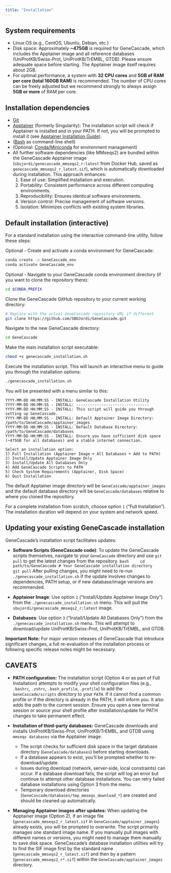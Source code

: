 ```yaml
---
title: "Installation"
---
```


## System requirements

-   Linux OS (e.g., CentOS, Ubuntu, Debian, etc.)
-   Disk space: Approximately **~475GB** is required for GeneCascade, which includes the Apptainer image and all reference databases (UniProtKB/Swiss-Prot, UniProtKB/TrEMBL, GTDB). Please ensure adequate space before starting. The Apptainer image itself requires about 2GB.
-   For optimal performance, a system with **32 CPU cores** and **5GB of RAM per core (total 160GB RAM)** is recommended. The number of CPU cores can be freely adjusted but we recommend strongly to always assign **5GB or more** of RAM per core.

## Installation dependencies

-   [Git](https://git-scm.com/)
-   [Apptainer](https://apptainer.org/) (formerly Singularity): The installation script will check if Apptainer is installed and in your PATH. If not, you will be prompted to install it (see [Apptainer Installation Guide](https://apptainer.org/docs/user/main/quick_start.html#installation)).
-   ([Bash](https://tiswww.case.edu/php/chet/bash/bashtop.html) as command-line shell)
-   (Optional: [Conda/Miniconda](https://docs.anaconda.com/miniconda/) for environment management)
-   All further software dependencies (like MMseqs2) are bundled within the GeneCascade Apptainer image (`sbujordi/genecascade_mmseqs2_r:latest` from Docker Hub, saved as `genecascade_mmseqs2_r_latest.sif`), which is automatically downloaded during installation. This approach enhances:
    1.  Ease of use: Simplified installation and execution.
    2.  Portability: Consistent performance across different computing environments.
    3.  Reproducibility: Ensures identical software environments.
    4.  Version control: Precise management of software versions.
    5.  Isolation: Minimizes conflicts with existing system libraries.

## Default installation (interactive)

For a standard installation using the interactive command-line utility, follow these steps:

Optional - Create and activate a conda environment for GeneCascade:

```bash
conda create -n GeneCascade_env
conda activate GeneCascade_env
```

Optional - Navigate to your GeneCascade conda environment directory (if you want to clone the repository there):

```bash
cd $CONDA_PREFIX
```

Clone the GeneCascade GitHub repository to your current working directory:

```bash
# Replace with the actual GeneCascade repository URL if different
git clone https://github.com/SBUJordi/GeneCascade.git
```

Navigate to the new GeneCascade directory:

```bash
cd GeneCascade
```

Make the main installation script executable:

```bash
chmod +x genecascade_installation.sh
```

Execute the installation script. This will launch an interactive menu to guide you through the installation options:

```bash
./genecascade_installation.sh
```

You will be presented with a menu similar to this:

```console
YYYY-MM-DD HH:MM:SS - INSTALL: GeneCascade Installation Utility
YYYY-MM-DD HH:MM:SS - INSTALL: --------------------------------
YYYY-MM-DD HH:MM:SS - INSTALL: This script will guide you through setting up GeneCascade.
YYYY-MM-DD HH:MM:SS - INSTALL: Default Apptainer Image Directory: /path/to/GeneCascade/apptainer_images
YYYY-MM-DD HH:MM:SS - INSTALL: Default Database Directory:        /path/to/GeneCascade/databases
YYYY-MM-DD HH:MM:SS - INSTALL: Ensure you have sufficient disk space (~475GB for all databases) and a stable internet connection.

Select an installation option: 
1) Full Installation (Apptainer Image + All Databases + Add to PATH)
2) Install/Update Apptainer Image Only
3) Install/Update All Databases Only
4) Add GeneCascade Scripts to PATH
5) Check System Requirements (Apptainer, Disk Space)
6) Quit Installation
```
The default Apptainer image directory will be `GeneCascade/apptainer_images` and the default database directory will be `GeneCascade/databases` relative to where you cloned the repository.

For a complete installation from scratch, choose option `1` ("Full Installation"). The installation duration will depend on your system and network speed.

## Updating your existing GeneCascade installation

GeneCascade's installation script facilitates updates:

-   **Software Scripts (GeneCascade code)**: To update the GeneCascade scripts themselves, navigate to your `GeneCascade` directory and use `git pull` to get the latest changes from the repository.
    ```bash
    cd path/to/GeneCascade # Your GeneCascade installation directory
    git pull
    ```
    After pulling changes, you might need to re-run `./genecascade_installation.sh` if the update involves changes to dependencies, PATH setup, or if new database/image versions are recommended.

-   **Apptainer Image**: Use option `2` ("Install/Update Apptainer Image Only") from the `./genecascade_installation.sh` menu. This will pull the `sbujordi/genecascade_mmseqs2_r:latest` image.

-   **Databases**: Use option `3` ("Install/Update All Databases Only") from the `./genecascade_installation.sh` menu. This will attempt to download/update UniProtKB/Swiss-Prot, UniProtKB/TrEMBL, and GTDB.

**Important Note:** For major version releases of GeneCascade that introduce significant changes, a full re-evaluation of the installation process or following specific release notes might be necessary.

## CAVEATS

-   **PATH configuration:** The installation script (Option 4 or as part of Full Installation) attempts to modify your shell configuration files (e.g., `.bashrc`, `.zshrc`, `.bash_profile`, `.profile`) to add the `GeneCascade/scripts` directory to your `PATH`. If it cannot find a common profile or if the directory is already in the PATH, it will inform you. It also adds the path to the current session. Ensure you open a new terminal session or source your shell profile after installation/update for PATH changes to take permanent effect.

-   **Installation of third-party databases:** GeneCascade downloads and installs UniProtKB/Swiss-Prot, UniProtKB/TrEMBL, and GTDB using `mmseqs databases` via the Apptainer image.
    -   The script checks for sufficient disk space in the target database directory (`GeneCascade/databases`) before starting downloads.
    -   If a database appears to exist, you'll be prompted whether to re-download/update.
    -   Issues during download (network, server-side, local constraints) can occur. If a database download fails, the script will log an error but continue to attempt other database installations. You can retry failed database installations using Option 3 from the menu.
    -   Temporary download directories (`GeneCascade/databases/tmp_mmseqs_download_*`) are created and should be cleaned up automatically.

-   **Managing Apptainer images after updates:** When updating the Apptainer image (Option 2), if an image file (`genecascade_mmseqs2_r_latest.sif` in `GeneCascade/apptainer_images`) already exists, you will be prompted to overwrite. The script primarily manages one standard image name. If you manually pull images with different names or versions, you might need to manage them manually to save disk space. GeneCascade's database installation utilities will try to find the SIF image first by the standard name (`genecascade_mmseqs2_r_latest.sif`) and then by a pattern (`genecascade_mmseqs2_r*.sif`) within the `GeneCascade/apptainer_images` directory.